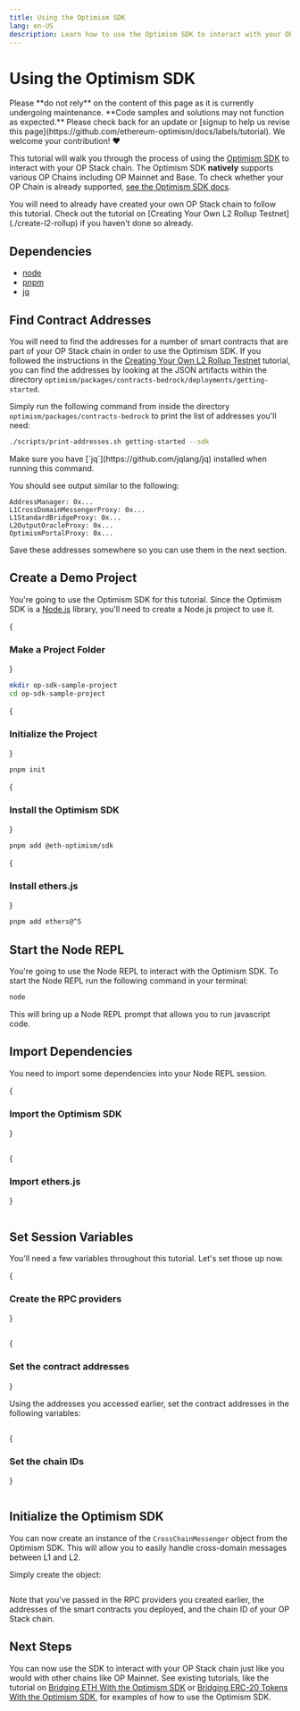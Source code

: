 ```yaml
---
title: Using the Optimism SDK
lang: en-US
description: Learn how to use the Optimism SDK to interact with your OP Stack chain.
---
```



# Using the Optimism SDK

<Callout type="error">
Please **do not rely** on the content of this page as it is currently undergoing maintenance. **Code samples and solutions may not function as expected.**  
Please check back for an update or [signup to help us revise this page](https://github.com/ethereum-optimism/docs/labels/tutorial). We welcome your contribution! ❤️
</Callout>

This tutorial will walk you through the process of using the [Optimism SDK](https://sdk.optimism.io) to interact with your OP Stack chain.
The Optimism SDK **natively** supports various OP Chains including OP Mainnet and Base.
To check whether your OP Chain is already supported, [see the Optimism SDK docs](https://sdk.optimism.io/enums/l2chainid).

<Callout type="info">
You will need to already have created your own OP Stack chain to follow this tutorial.
Check out the tutorial on [Creating Your Own L2 Rollup Testnet](./create-l2-rollup) if you haven't done so already.
</Callout>

## Dependencies

*   [node](https://nodejs.org/en/)
*   [pnpm](https://pnpm.io/installation)
*   [jq](https://github.com/jqlang/jq)

## Find Contract Addresses

You will need to find the addresses for a number of smart contracts that are part of your OP Stack chain in order to use the Optimism SDK.
If you followed the instructions in the [Creating Your Own L2 Rollup Testnet](./create-l2-rollup) tutorial, you can find the addresses by looking at the JSON artifacts within the directory `optimism/packages/contracts-bedrock/deployments/getting-started`.

Simply run the following command from inside the directory `optimism/packages/contracts-bedrock` to print the list of addresses you'll need:

```bash
./scripts/print-addresses.sh getting-started --sdk
```

<Callout>
Make sure you have [`jq`](https://github.com/jqlang/jq) installed when running this command.
</Callout>

You should see output similar to the following:

```text
AddressManager: 0x...
L1CrossDomainMessengerProxy: 0x...
L1StandardBridgeProxy: 0x...
L2OutputOracleProxy: 0x...
OptimismPortalProxy: 0x...
```

Save these addresses somewhere so you can use them in the next section.

## Create a Demo Project

You're going to use the Optimism SDK for this tutorial.
Since the Optimism SDK is a [Node.js](https://nodejs.org/en/) library, you'll need to create a Node.js project to use it.

<Steps>

{<h3>Make a Project Folder</h3>}

```bash
mkdir op-sdk-sample-project
cd op-sdk-sample-project
```

{<h3>Initialize the Project</h3>}

```bash
pnpm init
```

{<h3>Install the Optimism SDK</h3>}

```bash
pnpm add @eth-optimism/sdk
```

{<h3>Install ethers.js</h3>}

```bash
pnpm add ethers@^5
```

</Steps>

## Start the Node REPL

You're going to use the Node REPL to interact with the Optimism SDK.
To start the Node REPL run the following command in your terminal:

```bash
node
```

This will bring up a Node REPL prompt that allows you to run javascript code.

## Import Dependencies

You need to import some dependencies into your Node REPL session.

<Steps>

{<h3>Import the Optimism SDK</h3>}

```js file=<rootDir>/public/tutorials/sdk-stack.js#L3 hash=26b2fdb17dd6c8326a54ec51f0769528
```

{<h3>Import ethers.js</h3>}

```js file=<rootDir>/public/tutorials/sdk-stack.js#L4 hash=69a65ef97862612e4978b8563e6dbe3a
```

</Steps>

## Set Session Variables

You'll need a few variables throughout this tutorial.
Let's set those up now.

<Steps>

{<h3>Create the RPC providers</h3>}

```js file=<rootDir>/public/tutorials/sdk-stack.js#L6-L7 hash=53fc69364fffe9faa00ab558446cbe13
```

{<h3>Set the contract addresses</h3>}

Using the addresses you accessed earlier, set the contract addresses in the following variables:

```js file=<rootDir>/public/tutorials/sdk-stack.js#L9-L13 hash=c32c35e3e6eebb1b3c9c68dece1cb93f
```

{<h3>Set the chain IDs</h3>}

```js file=<rootDir>/public/tutorials/sdk-stack.js#L15-L16 hash=f33189a08efe81f43a03bbc4a6812a1a
```

</Steps>

## Initialize the Optimism SDK

You can now create an instance of the `CrossChainMessenger` object from the Optimism SDK.
This will allow you to easily handle cross-domain messages between L1 and L2.

Simply create the object:

```js file=<rootDir>/public/tutorials/sdk-stack.js#L18-L39 hash=216bd2437a5893704acfad2c768b9544
```

Note that you've passed in the RPC providers you created earlier, the addresses of the smart contracts you deployed, and the chain ID of your OP Stack chain.

## Next Steps

You can now use the SDK to interact with your OP Stack chain just like you would with other chains like OP Mainnet.
See existing tutorials, like the tutorial on [Bridging ETH With the Optimism SDK](/builders/app-developers/tutorials/cross-dom-bridge-eth) or [Bridging ERC-20 Tokens With the Optimism SDK](/builders/app-developers/tutorials/cross-dom-bridge-erc20), for examples of how to use the Optimism SDK.
